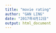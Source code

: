 ---
title: "movie rating"
author: "GAN LING"
date: "2017年4月12日"
output: html_document
---

## 

